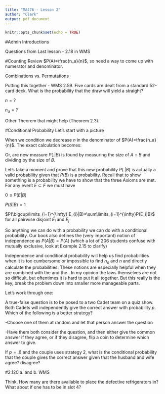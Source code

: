 ```yaml
---
title: "MA476 - Lesson 2"
author: "Clark"
output: pdf_document
---
```


```r
knitr::opts_chunk$set(echo = TRUE)
```

#Admin
Introductions

Questions from Last lesson - 2.18 in WMS

#Counting Review
$P(A)=\frac{n_a}{n}$, so need a way to come up with numerator and denominator.

Combinations vs. Permutations

\vspace{.5in}

Putting this together - WMS 2.59. Five cards are dealt from a standard 52-card deck.  What is the probability that the draw will yield a straight?

$n=?$

\vspace{.4in}

$n_a=?$

\vspace{.4in}

Other Theorem that might help (Theorem 2.3).

#Conditional Probability
Let's start with a picture

\vspace{2.in}

When we condition we decrease $n$ in the denominator of $P(A)=\frac{n_a}{n}$.  The exact calculation becomes:
\begin{equation*}
P(A|B)=\frac{P(A \cap B)}{P(B)}
\end{equation*}

Or, are new measure $P(.|B)$ is found by measuring the size of $A \cap B$ and dividing by the size of $B$.

Let's take a moment and prove that this new probability $P(.|B)$ is actually a valid probability given that $P(B)$ is a probability.  Recall that to show something is a probability we have to show that the three Axioms are met. For any event $E \subset F$ we must have

$0 \leq P(E|B)$

\vspace{2.in}

$P(S|B)=1$

\vspace{2.in}

$P(\bigcup\limits_{i=1}^{\infty} E_{i}|B)=\sum\limits_{i=1}^{\infty}P(E_i|B)$ for all pairwise disjoint $E_i$ and $E_j$

\newpage
So anything we can do with a probability we can do with a conditional probability.  Our book also defines the (very important) notion of independence as $P(A|B)=P(A)$ (which a lot of 206 students confuse with mutually exclusive, look at Example 2.15 to clarify)

Independence and conditional probability will help us find probabilities when it is too cumbersome or impossible to find $n_a$ and $n$ and directly calculate the probabilities.  These notions are especially helpful when they are combined with the \textbf{multiplicative law of probability} and the \textbf{additive law of probability}.  In my opinion the laws themselves are not so difficult, but oftentimes it is hard to put it all together.  But this really is the key, break the problem down into smaller more manageable parts.

Let's work through one:

A true-false question is to be posed to a two Cadet team on a quiz show.  Both Cadets will independently give the correct answer with probability $p$.  Which of the following is a better strategy?

-Choose one of them at random and let that person answer the question

-Have them both consider the question, and then either give the common answer if they agree, or if they disagree, flip a coin to determine which answer to give.

\vspace{3.in}

If $p=.6$ and the couple uses strategy 2, what is the conditional probability that the couple gives the correct answer given that the husband and wife agree?  disagree?

\vspace{3.in}

#2.120 a. and b. WMS

Think.  How many \textit{slots} are there available to place the defective refrigerators in?  What about if one has to be in slot 4?

